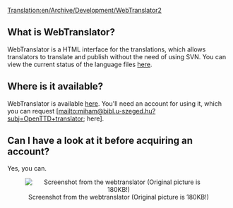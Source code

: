 [[Translation:en/Archive/Development/WebTranslator2]]
== What is WebTranslator? ==
WebTranslator is a HTML interface for the translations, which allows translators to translate and publish without the need of using SVN. You can view the current status of the language files [http://translator.openttd.org/checklangfiles.php here].

== Where is it available? ==
WebTranslator is available [http://translator.openttd.org/ here]. You'll need an account for using it, which you can request [mailto:&#x6d;&#105;&#x68;&#x61;&#109;&#x40;&#98;&#105;&#x62;&#108;&#46;&#117;&#x2d;&#115;&#x7a;&#x65;&#x67;&#101;&#x64;&#x2e;&#x68;&#x75;&#63;&#x73;&#x75;&#98;&#106;&#x3d;&#79;&#x70;&#x65;&#110;&#x54;&#x54;&#x44;&#x2b;&#116;&#x72;&#97;&#110;&#x73;&#108;&#97;&#116;&#x6f;&#x72; here].

== Can I have a look at it before acquiring an account? ==
Yes, you can.
<center>[[File:en/Archive/Development/Screenshot01.png|thumb|center|Screenshot from the webtranslator (Original picture is 180KB!)]]</center>